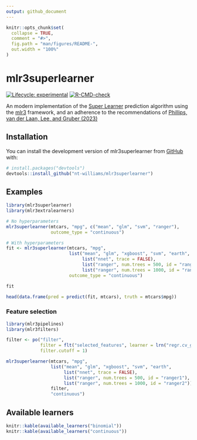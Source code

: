 ```yaml
---
output: github_document
---
```


<!-- README.md is generated from README.Rmd. Please edit that file -->

```r
knitr::opts_chunk$set(
  collapse = TRUE,
  comment = "#>",
  fig.path = "man/figures/README-",
  out.width = "100%"
)
```

# mlr3superlearner

<!-- badges: start -->
[![Lifecycle: experimental](https://img.shields.io/badge/lifecycle-experimental-orange.svg)](https://lifecycle.r-lib.org/articles/stages.html#experimental)
[![R-CMD-check](https://github.com/nt-williams/mlr3superlearner/actions/workflows/R-CMD-check.yaml/badge.svg)](https://github.com/nt-williams/mlr3superlearner/actions/workflows/R-CMD-check.yaml)
<!-- badges: end -->

An modern implementation of the [Super Learner](https://biostats.bepress.com/ucbbiostat/paper266/) prediction algorithm using the [mlr3](https://mlr3.mlr-org.com/) framework, and an adherence to the recommendations of [Phillips, van der Laan, Lee, and Gruber (2023)](https://doi.org/10.1093/ije/dyad023)

## Installation

You can install the development version of mlr3superlearner from [GitHub](https://github.com/) with:

``` r
# install.packages("devtools")
devtools::install_github("nt-williams/mlr3superlearner")
``` 

## Examples

```r
library(mlr3superlearner)
library(mlr3extralearners)

# No hyperparameters
mlr3superlearner(mtcars, "mpg", c("mean", "glm", "svm", "ranger"), 
                 outcome_type = "continuous")

# With hyperparameters
fit <- mlr3superlearner(mtcars, "mpg", 
                        list("mean", "glm", "xgboost", "svm", "earth",
                             list("nnet", trace = FALSE),
                             list("ranger", num.trees = 500, id = "ranger1"),
                             list("ranger", num.trees = 1000, id = "ranger2")), 
                        outcome_type = "continuous")

fit

head(data.frame(pred = predict(fit, mtcars), truth = mtcars$mpg))
```

### Feature selection

```r
library(mlr3pipelines)
library(mlr3filters)

filter <- po("filter",
             filter = flt("selected_features", learner = lrn("regr.cv_glmnet")),
             filter.cutoff = 1)

mlr3superlearner(mtcars, "mpg", 
                 list("mean", "glm", "xgboost", "svm", "earth",
                      list("nnet", trace = FALSE),
                      list("ranger", num.trees = 500, id = "ranger1"),
                      list("ranger", num.trees = 1000, id = "ranger2")), 
                 filter,
                 "continuous")
```


## Available learners

```r
knitr::kable(available_learners("binomial"))
knitr::kable(available_learners("continuous"))
```

